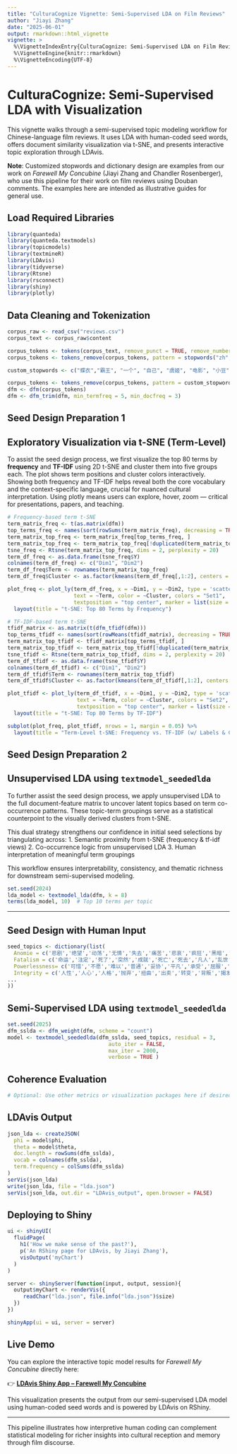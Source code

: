 ```yaml
---
title: "CulturaCognize Vignette: Semi-Supervised LDA on Film Reviews"
author: "Jiayi Zhang"
date: "2025-06-01"
output: rmarkdown::html_vignette
vignette: >
  %\VignetteIndexEntry{CulturaCognize: Semi-Supervised LDA on Film Reviews}
  %\VignetteEngine{knitr::rmarkdown}
  %\VignetteEncoding{UTF-8}
---
```


# CulturaCognize: Semi-Supervised LDA with Visualization

This vignette walks through a semi-supervised topic modeling workflow for Chinese-language film reviews. It uses LDA with human-coded seed words, offers document similarity visualization via t-SNE, and presents interactive topic exploration through LDAvis.

**Note**: Customized stopwords and dictionary design are examples from our work on *Farewell My Concubine* (Jiayi Zhang and Chandler Rosenberger), who use this pipeline for their work on film reviews using Douban comments. The examples here are intended as illustrative guides for general use.

## Load Required Libraries
```r
library(quanteda)
library(quanteda.textmodels)
library(topicmodels)
library(textmineR)
library(LDAvis)
library(tidyverse)
library(Rtsne)
library(rsconnect)
library(shiny)
library(plotly)
```

## Data Cleaning and Tokenization
```r
corpus_raw <- read_csv("reviews.csv")
corpus_text <- corpus_raw$content

corpus_tokens <- tokens(corpus_text, remove_punct = TRUE, remove_numbers = TRUE)
corpus_tokens <- tokens_remove(corpus_tokens, pattern = stopwords("zh", source = "marimo"))

custom_stopwords <- c("蝶衣","霸王", "一个", "自己", "虞姬", "电影", "小豆", "没有", "时候", "就是", "最后", "有用", "他们")

corpus_tokens <- tokens_remove(corpus_tokens, pattern = custom_stopwords)
dfm <- dfm(corpus_tokens)
dfm <- dfm_trim(dfm, min_termfreq = 5, min_docfreq = 3)
```
## Seed Design Preparation 1
## Exploratory Visualization via t-SNE (Term-Level)

To assist the seed design process, we first visualize the top 80 terms by **frequency** and **TF-IDF** using 2D t-SNE and cluster them into five groups each. The plot shows term positions and cluster colors interactively.
Showing both frequency and TF-IDF helps reveal both the core vocabulary and the context-specific language, crucial for nuanced cultural interpretation.
Using plotly means users can explore, hover, zoom — critical for presentations, papers, and teaching.

```r
# Frequency-based term t-SNE
term_matrix_freq <- t(as.matrix(dfm))
top_terms_freq <- names(sort(rowSums(term_matrix_freq), decreasing = TRUE))[1:80]
term_matrix_top_freq <- term_matrix_freq[top_terms_freq, ]
term_matrix_top_freq <- term_matrix_top_freq[!duplicated(term_matrix_top_freq), ]
tsne_freq <- Rtsne(term_matrix_top_freq, dims = 2, perplexity = 20)
term_df_freq <- as.data.frame(tsne_freq$Y)
colnames(term_df_freq) <- c("Dim1", "Dim2")
term_df_freq$Term <- rownames(term_matrix_top_freq)
term_df_freq$Cluster <- as.factor(kmeans(term_df_freq[,1:2], centers = 5)$cluster)

plot_freq <- plot_ly(term_df_freq, x = ~Dim1, y = ~Dim2, type = 'scatter', mode = 'markers+text',
                     text = ~Term, color = ~Cluster, colors = "Set1",
                     textposition = "top center", marker = list(size = 8)) %>%
  layout(title = "t-SNE: Top 80 Terms by Frequency")

# TF-IDF-based term t-SNE
tfidf_matrix <- as.matrix(t(dfm_tfidf(dfm)))
top_terms_tfidf <- names(sort(rowMeans(tfidf_matrix), decreasing = TRUE))[1:80]
term_matrix_top_tfidf <- tfidf_matrix[top_terms_tfidf, ]
term_matrix_top_tfidf <- term_matrix_top_tfidf[!duplicated(term_matrix_top_tfidf), ]
tsne_tfidf <- Rtsne(term_matrix_top_tfidf, dims = 2, perplexity = 20)
term_df_tfidf <- as.data.frame(tsne_tfidf$Y)
colnames(term_df_tfidf) <- c("Dim1", "Dim2")
term_df_tfidf$Term <- rownames(term_matrix_top_tfidf)
term_df_tfidf$Cluster <- as.factor(kmeans(term_df_tfidf[,1:2], centers = 5)$cluster)

plot_tfidf <- plot_ly(term_df_tfidf, x = ~Dim1, y = ~Dim2, type = 'scatter', mode = 'markers+text',
                      text = ~Term, color = ~Cluster, colors = "Set2",
                      textposition = "top center", marker = list(size = 8)) %>%
  layout(title = "t-SNE: Top 80 Terms by TF-IDF")

subplot(plot_freq, plot_tfidf, nrows = 1, margin = 0.05) %>%
  layout(title = "Term-Level t-SNE: Frequency vs. TF-IDF (w/ Labels & Clusters)")
```
## Seed Design Preparation 2
## Unsupervised LDA using `textmodel_seededlda`

To further assist the seed design process, we apply unsupervised LDA to the full document-feature matrix to uncover latent topics based on term co-occurrence patterns. These topic-term groupings serve as a statistical counterpoint to the visually derived clusters from t-SNE.

This dual strategy strengthens our confidence in initial seed selections by triangulating across:
1. Semantic proximity from t-SNE (frequency & tf-idf views)
2. Co-occurrence logic from unsupervised LDA
3. Human interpretation of meaningful term groupings

This workflow ensures interpretability, consistency, and thematic richness for downstream semi-supervised modeling.

```r
set.seed(2024)
lda_model <- textmodel_lda(dfm, k = 8)
terms(lda_model, 10)  # Top 10 terms per topic
```
-------------------------

## Seed Design with Human Input
```r
seed_topics <- dictionary(list(
  Anomie = c('悲剧','绝望','动荡','无情','失去','痛苦','悲哀','疯狂','黑暗','挣扎','害怕','混乱','折磨','暴力','悲惨','可悲','沉重','残忍','悲伤','苦难','崩溃','残酷','艰苦','辛苦'),
  Fatalism = c('命运','注定','死了','突然','成就','死亡','死去','凡人','乱世','毁灭','宿命','天命', '无力','命苦','认命'),
  Powerlessness= c('可惜','不愿','难以','普通','妥协','平凡','承受','屈服','隐忍','牺牲','可怜','压抑', '孤独','无奈','放弃'),
  Integrity = c('人性','人心','人格','抛弃','扭曲','出卖','转变','背叛','揭发','批斗','自保','六亲', '不认'),
...
))
```

## Semi-Supervised LDA using `textmodel_seededlda`
```r
set.seed(2025)
dfm_sslda <- dfm_weight(dfm, scheme = "count")
model <- textmodel_seededlda(dfm_sslda, seed_topics, residual = 3, 
                                auto_iter = FALSE,
                                max_iter = 2000,
                                verbose = TRUE )
```


## Coherence Evaluation
```r
# Optional: Use other metrics or visualization packages here if desired
```

## LDAvis Output
```r
json_lda <- createJSON(
  phi = model$phi, 
  theta = model$theta, 
  doc.length = rowSums(dfm_sslda), 
  vocab = colnames(dfm_sslda), 
  term.frequency = colSums(dfm_sslda)
)
serVis(json_lda)
write(json_lda, file = "lda.json")
serVis(json_lda, out.dir = "LDAvis_output", open.browser = FALSE)
```

## Deploying to Shiny
```r
ui <- shinyUI(
  fluidPage(
    h1('How we make sense of the past?'),
    p('An RShiny page for LDAvis, by Jiayi Zhang'),
    visOutput('myChart')
  )
)

server <- shinyServer(function(input, output, session){
  output$myChart <- renderVis({
     readChar("lda.json", file.info("lda.json")$size)
  })
})

shinyApp(ui = ui, server = server)
```

## Live Demo

You can explore the interactive topic model results for *Farewell My Concubine* directly here:

👉 **[LDAvis Shiny App – Farewell My Concubine](https://jiayizhangg.shinyapps.io/farewell/#topic=2&lambda=1&term=)**

This visualization presents the output from our semi-supervised LDA model using human-coded seed words and is powered by LDAvis on RShiny.

---

This pipeline illustrates how interpretive human coding can complement statistical modeling for richer insights into cultural reception and memory through film discourse.

